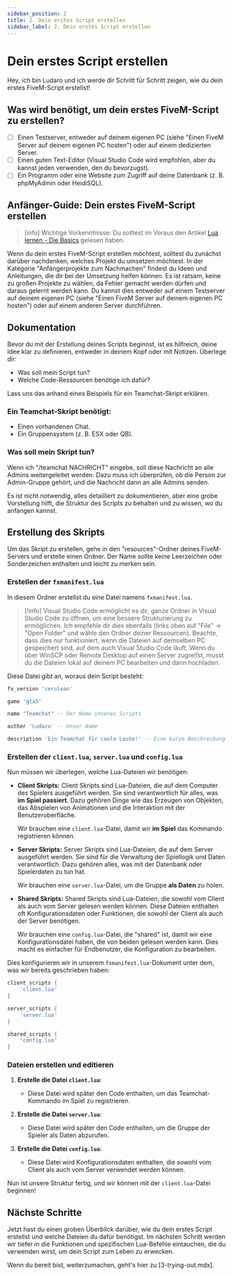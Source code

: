 ---
sidebar_position: 2
title: 2. Dein erstes Script erstellen
sidebar_label: 2. Dein erstes Script erstellen
---

# Dein erstes Script erstellen

Hey, ich bin Ludaro und ich werde dir Schritt für Schritt zeigen, wie du dein erstes FiveM-Script erstellst!

## Was wird benötigt, um dein erstes FiveM-Script zu erstellen?

- [ ] Einen Testserver, entweder auf deinem eigenen PC (siehe "Einen FiveM Server auf deinem eigenen PC hosten") oder auf einem dedizierten Server.
- [ ] Einen guten Text-Editor (Visual Studio Code wird empfohlen, aber du kannst jeden verwenden, den du bevorzugst).
- [ ] Ein Programm oder eine Website zum Zugriff auf deine Datenbank (z. B. phpMyAdmin oder HeidiSQL).

## Anfänger-Guide: Dein erstes FiveM-Script erstellen

> [info] Wichtige Vorkenntnisse: Du solltest im Voraus den Artikel [Lua lernen - Die Basics](1-lua-lernen-die-basics.md) gelesen haben.

Wenn du dein erstes FiveM-Script erstellen möchtest, solltest du zunächst darüber nachdenken, welches Projekt du umsetzen möchtest. In der Kategorie "Anfängerprojekte zum Nachmachen" findest du Ideen und Anleitungen, die dir bei der Umsetzung helfen können. Es ist ratsam, keine zu großen Projekte zu wählen, da Fehler gemacht werden dürfen und daraus gelernt werden kann. Du kannst dies entweder auf einem Testserver auf deinem eigenen PC (siehe "Einen FiveM Server auf deinem eigenen PC hosten") oder auf einem anderen Server durchführen.

## Dokumentation

Bevor du mit der Erstellung deines Scripts beginnst, ist es hilfreich, deine Idee klar zu definieren, entweder in deinem Kopf oder mit Notizen. Überlege dir:

- Was soll mein Script tun?
- Welche Code-Ressourcen benötige ich dafür?

Lass uns das anhand eines Beispiels für ein Teamchat-Skript erklären.

### Ein Teamchat-Skript benötigt:

- Einen vorhandenen Chat.
- Ein Gruppensystem (z. B. ESX oder QB).

### Was soll mein Skript tun?

Wenn ich "/teamchat NACHRICHT" eingebe, soll diese Nachricht an alle Admins weitergeleitet werden. Dazu muss ich überprüfen, ob die Person zur Admin-Gruppe gehört, und die Nachricht dann an alle Admins senden.

Es ist nicht notwendig, alles detailliert zu dokumentieren, aber eine grobe Vorstellung hilft, die Struktur des Scripts zu behalten und zu wissen, wo du anfangen kannst.

## Erstellung des Skripts

Um das Skript zu erstellen, gehe in den "resources"-Ordner deines FiveM-Servers und erstelle einen Ordner. Der Name sollte keine Leerzeichen oder Sonderzeichen enthalten und leicht zu merken sein.

### Erstellen der `fxmanifest.lua`

In diesem Ordner erstellst du eine Datei namens `fxmanifest.lua`.

> [!info] Visual Studio Code ermöglicht es dir, ganze Ordner in Visual Studio Code zu öffnen, um eine bessere Strukturierung zu ermöglichen. Ich empfehle dir dies ebenfalls (links oben auf "File" -> "Open Folder" und wähle den Ordner deiner Ressourcen). Beachte, dass dies nur funktioniert, wenn die Dateien auf demselben PC gespeichert sind, auf dem auch Visual Studio Code läuft. Wenn du über WinSCP oder Remote Desktop auf einen Server zugreifst, musst du die Dateien lokal auf deinem PC bearbeiten und dann hochladen.

Diese Datei gibt an, woraus dein Script besteht:

```lua
fx_version 'cerulean'

game 'gta5'

name "Teamchat" -- Der Name unseres Scripts

author 'Ludaro' -- Unser Name

description 'Ein Teamchat für coole Leute!' -- Eine kurze Beschreibung
```

### Erstellen der `client.lua`, `server.lua` und `config.lua`

Nun müssen wir überlegen, welche Lua-Dateien wir benötigen:

- **Client Skripts:** Client Skripts sind Lua-Dateien, die auf dem Computer des Spielers ausgeführt werden. Sie sind verantwortlich für alles, was **im Spiel passiert**. Dazu gehören Dinge wie das Erzeugen von Objekten, das Abspielen von Animationen und die Interaktion mit der Benutzeroberfläche.

  Wir brauchen eine `client.lua`-Datei, damit wir **im Spiel** das Kommando registrieren können.

- **Server Skripts:** Server Skripts sind Lua-Dateien, die auf dem Server ausgeführt werden. Sie sind für die Verwaltung der Spiellogik und Daten verantwortlich. Dazu gehören alles, was mit der Datenbank oder Spielerdaten zu tun hat.

  Wir brauchen eine `server.lua`-Datei, um die Gruppe **als Daten** zu holen.

- **Shared Skripts:** Shared Skripts sind Lua-Dateien, die sowohl vom Client als auch vom Server gelesen werden können. Diese Dateien enthalten oft Konfigurationsdaten oder Funktionen, die sowohl der Client als auch der Server benötigen.

  Wir brauchen eine `config.lua`-Datei, die "shared" ist, damit wir eine Konfigurationsdatei haben, die von beiden gelesen werden kann. Dies macht es einfacher für Endbenutzer, die Konfiguration zu bearbeiten.

Dies konfigurieren wir in unserem `fxmanifest.lua`-Dokument unter dem, was wir bereits geschrieben haben:

```lua
client_scripts {
    'client.lua'
}

server_scripts {
    'server.lua'
}

shared_scripts {
    'config.lua'
}
```

### Dateien erstellen und editieren

1. **Erstelle die Datei `client.lua`**:
   - Diese Datei wird später den Code enthalten, um das Teamchat-Kommando im Spiel zu registrieren.

2. **Erstelle die Datei `server.lua`**:
   - Diese Datei wird später den Code enthalten, um die Gruppe der Spieler als Daten abzurufen.

3. **Erstelle die Datei `config.lua`**:
   - Diese Datei wird Konfigurationsdaten enthalten, die sowohl vom Client als auch vom Server verwendet werden können.

Nun ist unsere Struktur fertig, und wir können mit der `client.lua`-Datei beginnen!

## Nächste Schritte

Jetzt hast du einen groben Überblick darüber, wie du dein erstes Script erstellst und welche Dateien du dafür benötigst. Im nächsten Schritt werden wir tiefer in die Funktionen und spezifischen Lua-Befehle eintauchen, die du verwenden wirst, um dein Script zum Leben zu erwecken.

Wenn du bereit bist, weiterzumachen, geht's hier zu [3-trying-out.mdx].